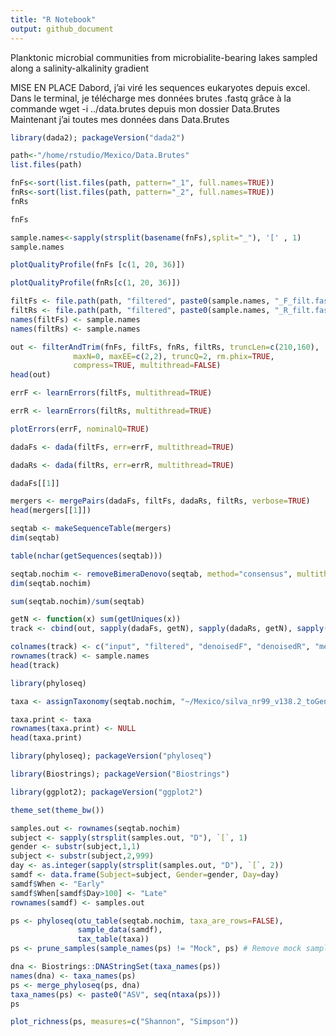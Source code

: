 ```yaml
---
title: "R Notebook"
output: github_document
---
```

Planktonic microbial communities from microbialite-bearing lakes
sampled along a salinity-alkalinity gradient

MISE EN PLACE
Dabord, j'ai viré les sequences eukaryotes depuis excel.
Dans le terminal, je télécharge mes données brutes .fastq grâce à la commande wget -i ../data.brutes depuis mon dossier Data.Brutes
Maintenant j'ai toutes mes données dans Data.Brutes
```r
library(dada2); packageVersion("dada2")
```


```r
path<-"/home/rstudio/Mexico/Data.Brutes"
list.files(path)
```
```r
fnFs<-sort(list.files(path, pattern="_1", full.names=TRUE))
fnRs<-sort(list.files(path, pattern="_2", full.names=TRUE))
fnRs
```
```r
fnFs
```
```r
sample.names<-sapply(strsplit(basename(fnFs),split="_"), '[' , 1)
sample.names
```
```r
plotQualityProfile(fnFs [c(1, 20, 36)])
```
```r
plotQualityProfile(fnRs[c(1, 20, 36)])
```
```r
filtFs <- file.path(path, "filtered", paste0(sample.names, "_F_filt.fastq.gz"))
filtRs <- file.path(path, "filtered", paste0(sample.names, "_R_filt.fastq.gz"))
names(filtFs) <- sample.names
names(filtRs) <- sample.names
```

```r
out <- filterAndTrim(fnFs, filtFs, fnRs, filtRs, truncLen=c(210,160),
              maxN=0, maxEE=c(2,2), truncQ=2, rm.phix=TRUE,
              compress=TRUE, multithread=FALSE)
head(out)

```
```r
errF <- learnErrors(filtFs, multithread=TRUE)
```


```r
errR <- learnErrors(filtRs, multithread=TRUE)
```
```r
plotErrors(errF, nominalQ=TRUE)
```
```r
dadaFs <- dada(filtFs, err=errF, multithread=TRUE)
```

```r
dadaRs <- dada(filtRs, err=errR, multithread=TRUE)
```
```r
dadaFs[[1]]
```
```r
mergers <- mergePairs(dadaFs, filtFs, dadaRs, filtRs, verbose=TRUE)
head(mergers[[1]])
```
```r
seqtab <- makeSequenceTable(mergers)
dim(seqtab)
```
```r
table(nchar(getSequences(seqtab)))
```
```r
seqtab.nochim <- removeBimeraDenovo(seqtab, method="consensus", multithread=TRUE, verbose=TRUE)
dim(seqtab.nochim)
```
```r
sum(seqtab.nochim)/sum(seqtab)
```
```r
getN <- function(x) sum(getUniques(x))
track <- cbind(out, sapply(dadaFs, getN), sapply(dadaRs, getN), sapply(mergers, getN), rowSums(seqtab.nochim))

colnames(track) <- c("input", "filtered", "denoisedF", "denoisedR", "merged", "nonchim")
rownames(track) <- sample.names
head(track)
```
```r
library(phyloseq)
```

```r
taxa <- assignTaxonomy(seqtab.nochim, "~/Mexico/silva_nr99_v138.2_toGenus_trainset.fa.gz", multithread=TRUE)
```
```r
taxa.print <- taxa
rownames(taxa.print) <- NULL
head(taxa.print)
```
```r
library(phyloseq); packageVersion("phyloseq")
```
```r
library(Biostrings); packageVersion("Biostrings")
```
```r
library(ggplot2); packageVersion("ggplot2")
```
```r
theme_set(theme_bw())
```

```r
samples.out <- rownames(seqtab.nochim)
subject <- sapply(strsplit(samples.out, "D"), `[`, 1)
gender <- substr(subject,1,1)
subject <- substr(subject,2,999)
day <- as.integer(sapply(strsplit(samples.out, "D"), `[`, 2))
samdf <- data.frame(Subject=subject, Gender=gender, Day=day)
samdf$When <- "Early"
samdf$When[samdf$Day>100] <- "Late"
rownames(samdf) <- samples.out
```
```r
ps <- phyloseq(otu_table(seqtab.nochim, taxa_are_rows=FALSE), 
               sample_data(samdf), 
               tax_table(taxa))
ps <- prune_samples(sample_names(ps) != "Mock", ps) # Remove mock sample
```
```r
dna <- Biostrings::DNAStringSet(taxa_names(ps))
names(dna) <- taxa_names(ps)
ps <- merge_phyloseq(ps, dna)
taxa_names(ps) <- paste0("ASV", seq(ntaxa(ps)))
ps
```
```r
plot_richness(ps, measures=c("Shannon", "Simpson"))
```


